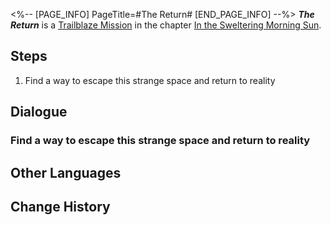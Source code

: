 <%-- [PAGE_INFO]
PageTitle=#The Return#
[END_PAGE_INFO] --%>
{{Stub|Dialogue.}}
{{Mission Infobox
|id            = 1011403
|title         = 
|image         = Mission The Return.png{{subst:void|<!--$UPLOAD:<<SpriteOutput/Chronicle/1011403.png>-<Mission The Return.png>-<Fate's Atlas Images>>-->}}
|type          = Trailblaze
|event_name    = 
|chapter       = In the Sweltering Morning Sun
|requirements  = [[Trailblaze Mission]] ''[[Roads to the Past Have Long Been Closed]]'' completed
|summary       = You defeat Cocolia, the Supreme Guardian corrupted by the Stellaron, diminishing its impact. The news of your victory shall be spread throughout Belobog.
|characters    = Trailblazer
|startLocation = [[Jarilo-VI]] - [[Everwinter Hill]]
|world         = Jarilo-VI
|area          = Everwinter Hill
|prev          = Roads to the Past Have Long Been Closed
|next          = In the Dangerous Muddy Swamp
|rewards       = Trailblaze EXP*1,200; Stellar Jade*80; Traveler's Guide*5; Refined Aether*4; Enigmatic Ectostella*2; "Everwinter"*1 { text = "Everwinter" }; "Fate"*1 { text = "Fate" }
}}
'''''The Return''''' is a [[Trailblaze Mission]] in the chapter [[In the Sweltering Morning Sun]].

==Steps==
# Find a way to escape this strange space and return to reality

<!--
==Gameplay Notes==

--><!--
==Trial Character==

-->
==Dialogue==
{{Stub Dialogue}}

===Find a way to escape this strange space and return to reality===
{{Mission Description|type=trailblaze|location=Everwinter Hill|You wake up in a strange place surrounded by nebulous stars, seemingly enveloped by an amber-colored destiny.<br />The last thing you remember is being pierced by Cocolia's lance... Could this be the afterlife? But your mind is still very clear and your body still has strength... These resounding voices in your head seem to be guiding you, telling you that you are still alive.<br />Your companions might still be in fierce combat with Cocolia. You have to find a way to get back to their side, no matter what.}}
{{Dialogue Start}}
:{{tx}}
{{Dialogue End}}

==Other Languages==
{{Other Languages
|en   = The Return
|zhs  = 回归
|zht  = 回歸
|ja   = リターンズ
|ko   = 복귀
|es   = El regreso
|fr   = Le retour
|ru   = Возвращение
|th   = หวนคืน
|vi   = Trở Lại...
|de   = Die Rückkehr
|id   = Kembali
|pt   = O Retorno
}}

==Change History==
{{Change History|1.0}}
